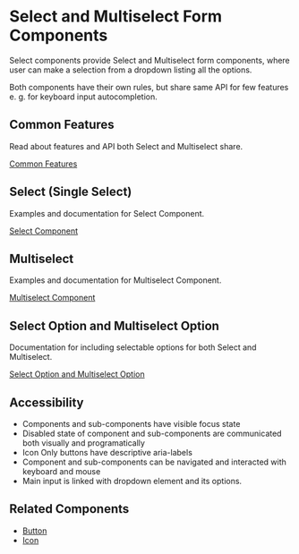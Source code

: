 
<Meta title="Components/Form/Select" />

# Select and Multiselect Form Components

Select components provide Select and Multiselect form components, where user can make a selection from a dropdown listing all the options.

Both components have their own rules, but share same API for few features e. g. for keyboard input autocompletion.

## Common Features

Read about features and API both Select and Multiselect share.

[Common Features](/docs/components-form-select-common-features--documentation)

## Select (Single Select)

Examples and documentation for Select Component.

[Select Component](/docs/components-form-select-select--documentation)

## Multiselect

Examples and documentation for Multiselect Component.

[Multiselect Component](/docs/components-form-select-multiselect--documentation)

## Select Option and Multiselect Option

Documentation for including selectable options for both Select and Multiselect.

[Select Option and Multiselect Option](/docs/components-form-select-select-and-multiselect-option--documentation)

## Accessibility

- Components and sub-components have visible focus state
- Disabled state of component and sub-components are communicated both visually and programatically
- Icon Only buttons have descriptive aria-labels
- Component and sub-components can be navigated and interacted with keyboard and mouse
- Main input is linked with dropdown element and its options.

## Related Components

- [Button](/docs/components-button--documentation)
- [Icon](/docs/components-icon--documentation)
